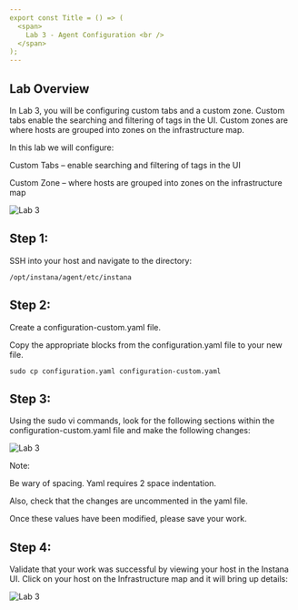 ```yaml
---
export const Title = () => (
  <span>
    Lab 3 - Agent Configuration <br />
  </span>
);
---
```

## Lab Overview

In Lab 3, you will be configuring custom tabs and a custom zone. Custom tabs enable the searching and filtering of tags in the UI. 
Custom zones are where hosts are grouped into zones on the infrastructure map. 

In this lab we will configure:

Custom Tabs – enable searching and filtering of tags in the UI

Custom Zone – where hosts are grouped into zones on the infrastructure map

![Lab 3](images/lab3.1.png)

## Step 1:

SSH into your host and navigate to the directory:

```
/opt/instana/agent/etc/instana 
```

## Step 2:

Create a configuration-custom.yaml file. 

Copy the appropriate blocks from the configuration.yaml file to your new file.

```
sudo cp configuration.yaml configuration-custom.yaml 
```

## Step 3:
Using the sudo vi commands, look for the following sections within the configuration-custom.yaml file and make the following changes: 

![Lab 3](images/3.2.png)

Note: 

Be wary of spacing. Yaml requires 2 space indentation. 

Also, check that the changes are uncommented in the yaml file.

Once these values have been modified, please save your work. 

## Step 4:

Validate that your work was successful by viewing your host in the Instana UI. 
Click on your host on the Infrastructure map and it will bring up details: 

![Lab 3](images/lab3.3.png)



